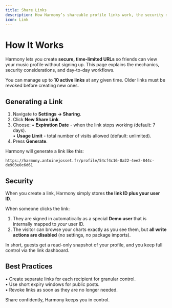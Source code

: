 ```yaml
---
title: Share Links
description: How Harmony’s shareable profile links work, the security model, and typical user workflows.
icon: Link
---
```


# How It Works

Harmony lets you create **secure, time-limited URLs** so friends can view your music profile without signing up. This page explains the mechanics, security considerations, and day-to-day workflows.

<Callout type="warn">You can manage up to <strong>10 active links</strong> at any given time. Older links must be revoked before creating new ones.</Callout>

## Generating a Link

1. Navigate to **Settings → Sharing**.
2. Click **New Share Link**.
3. Choose:
   • **Expiration Date** - when the link stops working (default: 7 days).  
   • **Usage Limit** - total number of visits allowed (default: unlimited).  
4. Press **Generate**.

Harmony will generate a link like this:

```text
https://harmony.antoinejosset.fr/profile/54cf4c16-8a22-4ee2-844c-de903e0c6d61
```

## Security

When you create a link, Harmony simply stores **the link ID plus your user ID**.

When someone clicks the link:

1. They are signed in automatically as a special **Demo user** that is internally mapped to *your* user ID.  
2. The visitor can browse your charts exactly as you see them, but **all write actions are disabled** (no settings, no package imports).  

In short, guests get a read-only snapshot of your profile, and you keep full control via the link dashboard.

## Best Practices

• Create separate links for each recipient for granular control.  
• Use short expiry windows for public posts.  
• Revoke links as soon as they are no longer needed.

<Callout> Share confidently, Harmony keeps you in control.</Callout>
